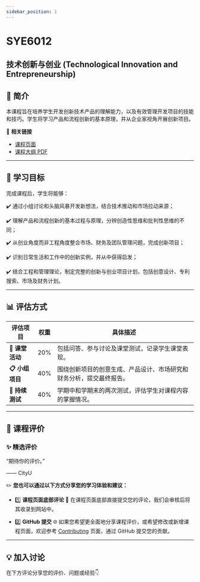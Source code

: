 ```yaml
---
sidebar_position: 1
---
```


# SYE6012
## 技术创新与创业 (Technological Innovation and Entrepreneurship)

## **📘 简介**
本课程旨在培养学生开发创新技术产品的理解能力，以及有效管理开发项目的技能和技巧。学生将学习产品和流程创新的基本原理，并从企业家视角开展创新项目。

🔗 **相关链接**
- [课程页面](https://www.cityu.edu.hk/catalogue/pg/202425/course/SYE6012.htm)
- [课程大纲 PDF](https://www.cityu.edu.hk/catalogue/pg/202425/course/SYE6012.pdf)

---

## **🎯 学习目标**

完成课程后，学生将能够：

✔️ 通过小组讨论和头脑风暴开发新想法，结合技术推动和市场拉动来源；

✔️ 理解产品和流程创新的基本过程与原理，分辨创造性思维和批判性思维的不同；

✔️ 从创业角度而非工程角度整合市场、财务及团队管理问题，完成创新项目；

✔️ 识别日常生活和工作中的创新实例，并从中获得启发；

✔️ 结合工程和管理理论，制定完整的创新与创业项目计划，包括创意设计、专利搜索、市场及财务计划。

---

## **📊 评估方式**

| **评估项目**        | **权重** | **具体描述**                                                                                       |
|--------------------|---------|---------------------------------------------------------------------------------------------------|
| **📂 课堂活动**      | 20%      | 包括问答、参与讨论及课堂测试，记录学生课堂表现。                                                     |
| **📋 小组项目**      | 40%      | 围绕创新项目的创意生成、产品设计、市场研究和财务分析，提交最终报告。                                    |
| **📝 持续测试**      | 40%      | 学期中和学期末的两次测试，评估学生对课程内容的掌握情况。                                                |

---

## **💬 课程评价**

### ✨ **精选评价**
<div className={commentStyles.commentBox}>
    <p className={commentStyles.commentText}>
        “期待你的评价。”
    </p>
    <p className={commentStyles.commentAuthor}>—— CityU</p>
</div>

✏️ **您也可以通过以下方式分享您的学习体验和建议：**

- 1️⃣ **课程页面底部评论**
💬 在课程页面底部直接提交您的评论，我们会审核后将其收录到网站中。

- 2️⃣ **GitHub 提交**
🌐 如果您希望更全面地分享课程评价，或希望修改或新增课程页面，欢迎参考 [Contributing](https://penjc.github.io/CityU/contributing) 页面，通过 GitHub 提交您的贡献。

---

## **💡 加入讨论**

在下方评论分享您的评价、问题或经验👇
<Utterances />